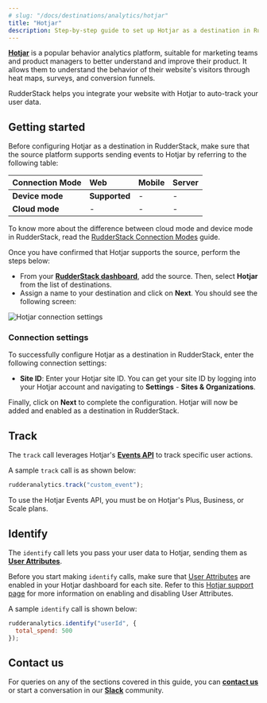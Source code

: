 ```yaml
---
# slug: "/docs/destinations/analytics/hotjar"
title: "Hotjar"
description: Step-by-step guide to set up Hotjar as a destination in RudderStack.
---
```


[**Hotjar**](https://www.hotjar.com/) is a popular behavior analytics platform, suitable for marketing teams and product managers to better understand and improve their product. It allows them to understand the behavior of their website's visitors through heat maps, surveys, and conversion funnels.

RudderStack helps you integrate your website with Hotjar to auto-track your user data.

## Getting started

Before configuring Hotjar as a destination in RudderStack, make sure that the source platform supports sending events to Hotjar by referring to the following table:

| **Connection Mode** | **Web**       | **Mobile** | **Server** |
| :------------------ | :------------ | :--------- | :--------- |
| **Device mode**     | **Supported** | -          | -          |
| **Cloud mode**      | -             | -          | -          |

<div class="infoBlock">

To know more about the difference between cloud mode and device mode in RudderStack, read the <a href="https://rudderstack.com/docs/rudderstack-cloud/rudderstack-connection-modes/">RudderStack Connection Modes</a> guide.
</div>

Once you have confirmed that Hotjar supports the source, perform the steps below:

- From your [**RudderStack dashboard**](https://app.rudderstack.com/), add the source. Then, select **Hotjar** from the list of destinations.
- Assign a name to your destination and click on **Next**. You should see the following screen:

<img src="../../assets/event-stream-destinations/hotjar-connection-settings.png" alt="Hotjar connection settings" />

### Connection settings

To successfully configure Hotjar as a destination in RudderStack, enter the following connection settings:

- **Site ID**: Enter your Hotjar site ID. You can get your site ID by logging into your Hotjar account and navigating to **Settings** - **Sites & Organizations**.

Finally, click on **Next** to complete the configuration. Hotjar will now be added and enabled as a destination in RudderStack.

## Track

The `track` call leverages Hotjar's [**Events API**](https://help.hotjar.com/hc/en-us/articles/4405109971095) to track specific user actions.

A sample `track` call is as shown below:

```javascript
rudderanalytics.track("custom_event");
```

<div class="infoBlock">

To use the Hotjar Events API, you must be on Hotjar's Plus, Business, or Scale plans.
</div>

## Identify

The `identify` call lets you pass your user data to Hotjar, sending them as [**User Attributes**](https://help.hotjar.com/hc/en-us/articles/4402892526487-What-are-User-Attributes-).

<div class="warningBlock">

Before you start making `identify` calls, make sure that <a href="https://insights.hotjar.com/settings/user-attributes">User Attributes</a> are enabled in your Hotjar dashboard for each site. Refer to this <a href="https://help.hotjar.com/hc/en-us/articles/360033640653-Identify-API-Reference#making_calls_to_identify">Hotjar support page</a> for more information on enabling and disabling User Attributes.
</div>

A sample `identify` call is shown below:

```javascript
rudderanalytics.identify("userId", {
  total_spend: 500
});
```

## Contact us

For queries on any of the sections covered in this guide, you can [**contact us**](mailto:%20docs@rudderstack.com) or start a conversation in our [**Slack**](https://rudderstack.com/join-rudderstack-slack-community) community.
